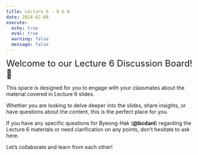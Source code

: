 ```yaml
---
title: Lecture 6 - Q & A
date: 2024-02-08
execute: 
  echo: true
  eval: true
  warning: false
  message: false
---
```


<font size = "5">Welcome to our Lecture 6 Discussion Board! 👋 </font>


This space is designed for you to engage with your classmates about the material covered in Lecture 6 slides.

Whether you are looking to delve deeper into the slides, share insights, or have questions about the content, this is the perfect place for you.

If you have any specific questions for Byeong-Hak (**@bcdanl**) regarding the Lecture 6 materials or need clarification on any points, don't hesitate to ask here. 

Let's collaborate and learn from each other!

